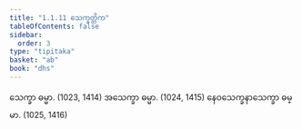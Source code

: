 ```yaml
---
title: "1.1.11 သေက္ခတ္တိက"
tableOfContents: false
sidebar:
  order: 3
type: "tipitaka"
basket: "ab"
book: "dhs"
---
```



<DynamicBreadcrumb />

<Division number="11" book="dhs">

<Paragraph number="32" book="dhs">
သေက္ခာ ဓမ္မာ. (<Emphasis>1023, 1414</Emphasis>)
</Paragraph>

<Paragraph number="33" book="dhs">
အသေက္ခာ ဓမ္မာ. (<Emphasis>1024, 1415</Emphasis>)
</Paragraph>

<Paragraph number="34" book="dhs">
နေဝသေက္ခနာသေက္ခာ ဓမ္မာ. (<Emphasis>1025, 1416</Emphasis>)
</Paragraph>
</Division>